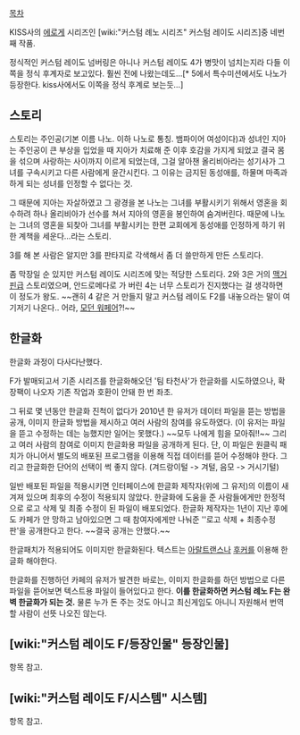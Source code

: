 [[목차]]

KISS사의 [[에로게]] 시리즈인 [wiki:"커스텀 례노 시리즈" 커스텀 레이도 시리즈]중 네번째 작품.

정식적인 커스텀 레이도 넘버링은 아니나 커스텀 레이도 4가 병맛이 넘치는지라 다들 이쪽을 정식 후계자로 보고있다. 훨씬 전에 나왔는데도...[* 5에서 특수미션에서도 나노가 등장한다. kiss사에서도 이쪽을 정식 후계로 보는듯...]

== 스토리 ==
스토리는 주인공(기본 이름 나노. 이하 나노로 통칭. 뱀파이어 여성이다)과 성녀인 지아는 주인공이 큰 부상을 입었을 때 지아가 치료해 준 이후 호감을 가지게 되었고 결국 몸을 섞으며 사랑하는 사이까지 이르게 되었는데, 그걸 알아챈 올리비아라는 성기사가 그녀를 구속시키고 다른 사람에게 윤간시킨다. 그 이유는 금지된 동성애를, 하물며 마족과 하게 되는 성녀를 인정할 수 없다는 것. 

그 때문에 지아는 자살하였고 그 광경을 본 나노는 그녀를 부활시키기 위해서 영혼을 회수하려 하나 올리비아가 선수를 쳐서 지아의 영혼을 봉인하여 숨겨버린다. 때문에 나노는 그녀의 영혼을 되찾아 그녀를 부활시키는 한편 교회에게 동성애를 인정하게 하기 위한 계책을 세운다...라는 스토리.

3를 해 본 사람은 알지만 3를 판타지로 각색해서 좀 더 쓸만하게 만든 스토리다.

좀 막장일 순 있지만 커스텀 레이도 시리즈에 맞는 적당한 스토리다. 2와 3은 거의 [[맥거핀]]급 스토리였으며, 안드로메다로 가 버린 4는 너무 스토리가 진지했다는 걸 생각하면 이 정도가 왕도. ~~괜히 4 같은 거 만들지 말고 커스텀 레이도 F2를 내놓으라는 말이 여기저기 나온다.. 어라, [[모던 워페어]]?!~~


== 한글화 ==
한글화 과정이 다사다난했다.

F가 발매되고서 기존 시리즈를 한글화해오던 '팀 타천사'가 한글화를 시도하였으나, 확장팩이 나오자 기존 작업과 호환이 안돼 한 번 좌초.

그 뒤로 몇 년동안 한글화 진척이 없다가 2010년 한 유저가 데이터 파일을 뜯는 방법을 공개, 이미지 한글화 방법을 제시하고 여러 사람의 참여를 유도하였다. (이 유저는 파일을 뜯고 수정하는 데는 능했지만 일어는 못했다.) ~~모두 나에게 힘을 모아줘!!~~ 그리고 여러 사람의 참여로 이미지 한글화용 파일을 공개하게 된다. 단, 이 파일은 원클릭 패치가 아니어서 별도의 배포된 프로그램을 이용해 직접 데이터를 뜯어 수정해야 한다. 그리고 한글화한 단어의 선택이 썩 좋지 않다. (겨드랑이털 -> 겨털, 음모 -> 거시기털)

일반 배포된 파일을 적용시키면 인터페이스에 한글화 제작자(위에 그 유저)의 이름이 새겨져 있으며 최후의 수정이 적용되지 않았다. 한글화에 도움을 준 사람들에게만 한정적으로 로고 삭제 및 최종 수정이 된 파일이 배포되었다. 한글화 제작자는 1년이 지난 후에도 카페가 안 망하고 남아있으면 그 때 참여자에게만 나눠준 ''로고 삭제 + 최종수정판'을 공개한다고 한다. ~~결국 공개는 안했다.~~

한글패치가 적용되어도 이미지만 한글화된다. 텍스트는 [[아랄트랜스]]나 [[후커]]를 이용해 한글화 해야한다.

한글화를 진행하던 카페의 유저가 발견한 바로는, 이미지 한글화를 하던 방법으로 다른 파일을 뜯어보면 텍스트용 파일이 들어있다고 한다. '''이를 한글화하면 커스텀 례노 F는 완벽 한글화가 되는 것.''' 물론 누가 돈 주는 것도 아니고 최신게임도 아니니 자원해서 번역할 사람이 선뜻 나오진 않는다.


== [wiki:"커스텀 레이도 F/등장인물" 등장인물] ==

항목 참고.

== [wiki:"커스텀 레이도 F/시스템" 시스템] ==

항목 참고.

